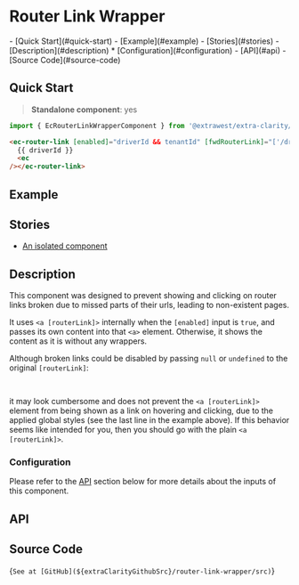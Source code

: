 


<style>{docsStylePatch}</style>

<Meta of={Stories} name="Overview" />

# Router Link Wrapper

<div className="table-of-contents">
  - [Quick Start](#quick-start) - [Example](#example) - [Stories](#stories) -
  [Description](#description) * [Configuration](#configuration) - [API](#api) - [Source
  Code](#source-code)
</div>

## Quick Start

> **Standalone component**: yes

```typescript
import { EcRouterLinkWrapperComponent } from '@extrawest/extra-clarity/router-link-wrapper';
```

```html
<ec-router-link [enabled]="driverId && tenantId" [fwdRouterLink]="['/drivers', driverId, tenantId]">
  {{ driverId }}
  <ec
/></ec-router-link>
```

## Example

<Canvas of={Stories.DocsExampleStory} />

## Stories

- [An isolated component](/story/components-router-link-wrapper--wrapper-itself-story)

## Description

This component was designed to prevent showing and clicking on router links broken due to missed parts of their urls,
leading to non-existent pages.

It uses `<a [routerLink]>` internally when the `[enabled]` input is `true`, and passes its own content into that `<a>`
element. Otherwise, it shows the content as it is without any wrappers.

Although broken links could be disabled by passing `null` or `undefined` to the original `[routerLink]`:

```html
<a [routerLink]="driverId && tenantId ? ['/drivers', driverId, tenantId] : null"></a>
```

it may look cumbersome and does not prevent the `<a [routerLink]>` element from being shown as a link on hovering and
clicking, due to the applied global styles (see the last line in the example above).
If this behavior seems like intended for you, then you should go with the plain `<a [routerLink]>`.

### Configuration

Please refer to the [API](#api) section below for more details about the inputs of this component.

## API

<ArgTypes sort="requiredFirst" />

## Source Code

<Markdown>{`See at [GitHub](${extraClarityGithubSrc}/router-link-wrapper/src)`}</Markdown>

